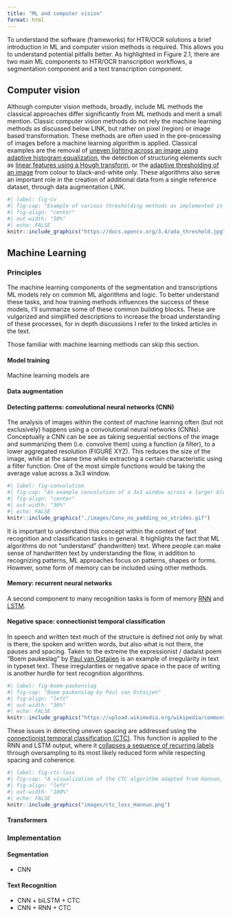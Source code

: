 ```yaml
---
title: "ML and computer vision"
format: html
---
```


To understand the software (frameworks) for HTR/OCR solutions a brief introduction in ML and computer vision methods is required. This allows you to understand potential pitfalls better. As highlighted in Figure 2.1, there are two main ML components to HTR/OCR transcription workflows, a segmentation component and a text transcription component.

## Computer vision

Although computer vision methods, broadly, include ML methods the classical approaches differ significantly from ML methods and merit a small mention. Classic computer vision methods do not rely the machine learning methods as discussed below LINK, but rather on pixel (region) or image based transformation. These methods are often used in the pre-processing of images before a machine learning algorithm is applied. Classical examples are the removal of [uneven lighting across an image using adaptive histogram equalization](https://en.wikipedia.org/wiki/Adaptive_histogram_equalization), the detection of structuring elements such as [linear features using a Hough transform](https://en.wikipedia.org/wiki/Hough_transform), or the [adaptive thresholding of an image](https://en.wikipedia.org/wiki/Thresholding_(image_processing)) from colour to black-and-white only. These algorithms also serve an important role in the creation of additional data from a single reference dataset, through data augmentation LINK.

```r
#| label: fig-cv
#| fig-cap: "Example of various thresholding methods as implemented in the OpenCV computer vision library (https://opencv.org)"
#| fig-align: "center"
#| out-width: "50%"
#| echo: FALSE
knitr::include_graphics("https://docs.opencv.org/3.4/ada_threshold.jpg")
```

## Machine Learning

### Principles

The machine learning components of the segmentation and transcriptions ML models rely on common ML algorithms and logic. To better understand these tasks, and how training methods influences the success of these models, I'll summarize some of these common building blocks. These are vulgarized and simplified descriptions to increase the broad understanding of these processes, for in depth discussions I refer to the linked articles in the text.

::: callout-note
Those familiar with machine learning methods can skip this section.
:::

#### Model training

Machine learning models are 

#### Data augmentation


#### Detecting patterns: convolutional neural networks (CNN)

The analysis of images within the context of machine learning often (but not exclusively) happens using a convolutional neural networks (CNNs). Conceptually a CNN can be see as taking sequential sections of the image and summarizing them (i.e. convolve them) using a function (a filter), to a lower aggregated resolution (FIGURE XYZ). This reduces the size of the image, while at the same time while extracting a certain characteristic using a filter function. One of the most simple functions would be taking the average value across a 3x3 window.

```r
#| label: fig-convolution
#| fig-cap: "An example convolution of a 3x3 window across a larger blue image summarizing values (squares) to a smaller green image (by Kaivan Kamali at https://galaxyproject.org/)"
#| fig-align: "center"
#| out-width: "30%"
#| echo: FALSE
knitr::include_graphics("./images/Conv_no_padding_no_strides.gif")
```

It is important to understand this concept within the context of text recognition and classification tasks in general. It highlights the fact that ML algorithms do not "understand" (handwritten) text. Where people can make sense of handwritten text by understanding the flow, in addition to recognizing patterns, ML approaches focus on patterns, shapes or forms. However, some form of memory can be included using other methods.

#### Memory: recurrent neural networks

A second component to many recognition tasks is form of memory [RNN](https://en.wikipedia.org/wiki/Recurrent_neural_network) and [LSTM](https://en.wikipedia.org/wiki/Long_short-term_memory).

#### Negative space: connectionist temporal classification

In speech and written text much of the structure is defined not only by what is there, the spoken and written words, but also what is not there, the pauses and spacing. Taken to the extreme the expressionist / dadaist poem "Boem paukeslag" by [Paul van Ostaijen](https://en.wikipedia.org/wiki/Paul_van_Ostaijen) is an example of irregularity in text in typeset text. These irregularities or negative space in the pace of writing is another hurdle for text recognition algorithms.

```r
#| label: fig-boem-paukenslag
#| fig-cap: "Boem paukenslag by Paul van Ostaijen"
#| fig-align: "left"
#| out-width: "30%"
#| echo: FALSE
knitr::include_graphics("https://upload.wikimedia.org/wikipedia/commons/0/0c/Boempaukeslag.jpg")
```

These issues in detecting uneven spacing are addressed using the [connectionist temporal classification (CTC)](https://en.wikipedia.org/wiki/Connectionist_temporal_classification). This function is applied to the RNN and LSTM output, where it [collapses a sequence of recurring labels](https://distill.pub/2017/ctc/) through oversampling to its most likely reduced form while respecting spacing and coherence.

```r
#| label: fig-ctc-loss
#| fig-cap: "A visualization of the CTC algorithm adapted from Hannun, 'Sequence Modeling with CTC', Distill, 2017. doi: 10.23915/distill.00008"
#| fig-align: "left"
#| out-width: "100%"
#| echo: FALSE
knitr::include_graphics("images/ctc_loss_Hannun.png")
```

#### Transformers



### Implementation



#### Segmentation

- CNN

#### Text Recognition

- CNN + biLSTM + CTC
- CNN + RNN + CTC